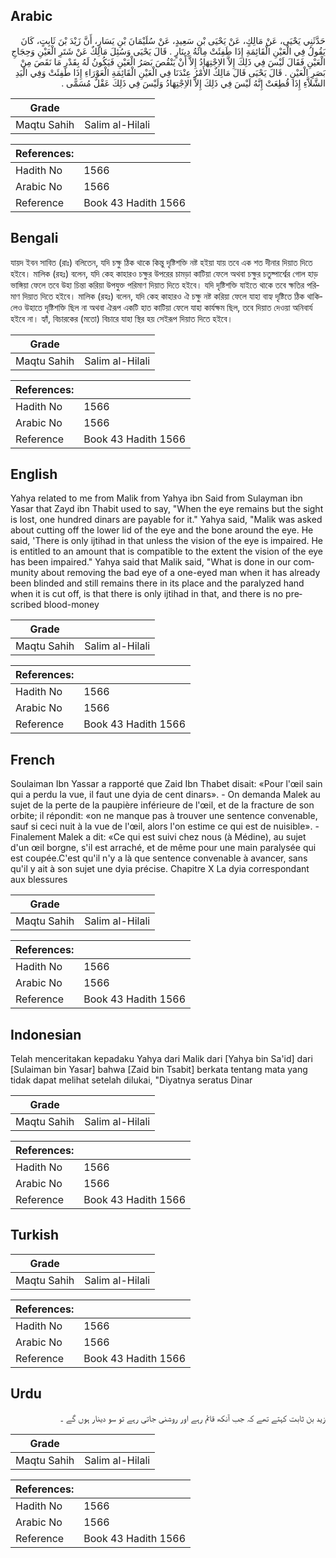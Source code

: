 ## Arabic


<div dir="rtl" lang="ar" style={{fontSize:'larger',backgroundColor:'#f8f9fa',padding:20}}>
حَدَّثَنِي يَحْيَى، عَنْ مَالِكٍ، عَنْ يَحْيَى بْنِ سَعِيدٍ، عَنْ سُلَيْمَانَ بْنِ يَسَارٍ، أَنَّ زَيْدَ بْنَ ثَابِتٍ، كَانَ يَقُولُ فِي الْعَيْنِ الْقَائِمَةِ إِذَا طَفِئَتْ مِائَةُ دِينَارٍ ‏.‏ قَالَ يَحْيَى وَسُئِلَ مَالِكٌ عَنْ شَتَرِ الْعَيْنِ وَحِجَاجِ الْعَيْنِ فَقَالَ لَيْسَ فِي ذَلِكَ إِلاَّ الاِجْتِهَادُ إِلاَّ أَنْ يَنْقُصَ بَصَرُ الْعَيْنِ فَيَكُونُ لَهُ بِقَدْرِ مَا نَقَصَ مِنْ بَصَرِ الْعَيْنِ ‏.‏ قَالَ يَحْيَى قَالَ مَالِكٌ الأَمْرُ عِنْدَنَا فِي الْعَيْنِ الْقَائِمَةِ الْعَوْرَاءِ إِذَا طَفِئَتْ وَفِي الْيَدِ الشَّلاَّءِ إِذَا قُطِعَتْ إِنَّهُ لَيْسَ فِي ذَلِكَ إِلاَّ الاِجْتِهَادُ وَلَيْسَ فِي ذَلِكَ عَقْلٌ مُسَمًّى ‏.‏
</div>
<div style={{backgroundColor:'#f8f9fa',padding:20, marginBottom: 10}}><table> <thead> <tr> <th>Grade</th> <th></th> </tr> </thead> <tbody> <tr><td>Maqtu Sahih</td><td>Salim al-Hilali</td></tr></tbody></table><table> <thead> <tr> <th>References:</th> <th></th> </tr> </thead> <tbody><tr><td>Hadith No</td><td>1566</td></tr><tr><td>Arabic No</td><td>1566</td></tr><tr><td>Reference</td><td>Book 43 Hadith 1566</td></tr></tbody></table></div>

## Bengali


<div dir="ltr" lang="bn" style={{fontSize:'larger',backgroundColor:'#f8f9fa',padding:20}}>
যায়দ ইবন সাবিত (রাঃ) বলিতেন, যদি চক্ষু ঠিক থাকে কিন্তু দৃষ্টিশক্তি নষ্ট হইয়া যায় তবে এক শত দীনার দিয়াত দিতে হইবে। মালিক (রহঃ) বলেন, যদি কেহ কাহারও চক্ষুর উপরের চামড়া কাটিয়া ফেলে অথবা চক্ষুর চতুষ্পার্শ্বের গোল হাড় ভাঙ্গিয়া ফেলে তবে উহা চিন্তা করিয়া উপযুক্ত পরিমাণ দিয়াত দিতে হইবে। যদি দৃষ্টিশক্তি যাইতে থাকে তবে ক্ষতির পরিমাণ দিয়াত দিতে হইবে। মালিক (রহঃ) বলেন, যদি কেহ কাহারও ঐ চক্ষু নষ্ট করিয়া ফেলে যাহা বাহ্য দৃষ্টিতে ঠিক থাকিলেও উহাতে দৃষ্টিশক্তি ছিল না অথবা ঐরূপ একটি হাত কাটিয়া ফেলে যাহা কার্যক্ষম ছিল, তবে দিয়াত দেওয়া অনিবার্য হইবে না। হ্যাঁ, বিচারকের (মতো) বিচারে যাহা স্থির হয় সেইরূপ দিয়াত দিতে হইবে।
</div>
<div style={{backgroundColor:'#f8f9fa',padding:20, marginBottom: 10}}><table> <thead> <tr> <th>Grade</th> <th></th> </tr> </thead> <tbody> <tr><td>Maqtu Sahih</td><td>Salim al-Hilali</td></tr></tbody></table><table> <thead> <tr> <th>References:</th> <th></th> </tr> </thead> <tbody><tr><td>Hadith No</td><td>1566</td></tr><tr><td>Arabic No</td><td>1566</td></tr><tr><td>Reference</td><td>Book 43 Hadith 1566</td></tr></tbody></table></div>

## English


<div dir="ltr" lang="en" style={{fontSize:'larger',backgroundColor:'#f8f9fa',padding:20}}>
Yahya related to me from Malik from Yahya ibn Said from Sulayman ibn Yasar that Zayd ibn Thabit used to say, "When the eye remains but the sight is lost, one hundred dinars are payable for it." Yahya said, "Malik was asked about cutting off the lower lid of the eye and the bone around the eye. He said, 'There is only ijtihad in that unless the vision of the eye is impaired. He is entitled to an amount that is compatible to the extent the vision of the eye has been impaired." Yahya said that Malik said, "What is done in our community about removing the bad eye of a one-eyed man when it has already been blinded and still remains there in its place and the paralyzed hand when it is cut off, is that there is only ijtihad in that, and there is no prescribed blood-money
</div>
<div style={{backgroundColor:'#f8f9fa',padding:20, marginBottom: 10}}><table> <thead> <tr> <th>Grade</th> <th></th> </tr> </thead> <tbody> <tr><td>Maqtu Sahih</td><td>Salim al-Hilali</td></tr></tbody></table><table> <thead> <tr> <th>References:</th> <th></th> </tr> </thead> <tbody><tr><td>Hadith No</td><td>1566</td></tr><tr><td>Arabic No</td><td>1566</td></tr><tr><td>Reference</td><td>Book 43 Hadith 1566</td></tr></tbody></table></div>

## French


<div dir="ltr" lang="fr" style={{fontSize:'larger',backgroundColor:'#f8f9fa',padding:20}}>
Soulaiman Ibn Yassar a rapporté que Zaid Ibn Thabet disait: «Pour l'œil sain qui a perdu la vue, il faut une dyia de cent dinars». - On demanda Malek au sujet de la perte de la paupière inférieure de l'œil, et de la fracture de son orbite; il répondit: «on ne manque pas à trouver une sentence convenable, sauf si ceci nuit à la vue de l'œil, alors l'on estime ce qui est de nuisible». - Finalement Malek a dit: «Ce qui est suivi chez nous (à Médine), au sujet d'un œil borgne, s'il est arraché, et de même pour une main paralysée qui est coupée.C'est qu'il n'y a là que sentence convenable à avancer, sans qu'il y ait à son sujet une dyia précise. Chapitre X La dyia correspondant aux blessures
</div>
<div style={{backgroundColor:'#f8f9fa',padding:20, marginBottom: 10}}><table> <thead> <tr> <th>Grade</th> <th></th> </tr> </thead> <tbody> <tr><td>Maqtu Sahih</td><td>Salim al-Hilali</td></tr></tbody></table><table> <thead> <tr> <th>References:</th> <th></th> </tr> </thead> <tbody><tr><td>Hadith No</td><td>1566</td></tr><tr><td>Arabic No</td><td>1566</td></tr><tr><td>Reference</td><td>Book 43 Hadith 1566</td></tr></tbody></table></div>

## Indonesian


<div dir="ltr" lang="id" style={{fontSize:'larger',backgroundColor:'#f8f9fa',padding:20}}>
Telah menceritakan kepadaku Yahya dari Malik dari [Yahya bin Sa'id] dari [Sulaiman bin Yasar] bahwa [Zaid bin Tsabit] berkata tentang mata yang tidak dapat melihat setelah dilukai, "Diyatnya seratus Dinar
</div>
<div style={{backgroundColor:'#f8f9fa',padding:20, marginBottom: 10}}><table> <thead> <tr> <th>Grade</th> <th></th> </tr> </thead> <tbody> <tr><td>Maqtu Sahih</td><td>Salim al-Hilali</td></tr></tbody></table><table> <thead> <tr> <th>References:</th> <th></th> </tr> </thead> <tbody><tr><td>Hadith No</td><td>1566</td></tr><tr><td>Arabic No</td><td>1566</td></tr><tr><td>Reference</td><td>Book 43 Hadith 1566</td></tr></tbody></table></div>

## Turkish


<div dir="ltr" lang="tr" style={{fontSize:'larger',backgroundColor:'#f8f9fa',padding:20}}>

</div>
<div style={{backgroundColor:'#f8f9fa',padding:20, marginBottom: 10}}><table> <thead> <tr> <th>Grade</th> <th></th> </tr> </thead> <tbody> <tr><td>Maqtu Sahih</td><td>Salim al-Hilali</td></tr></tbody></table><table> <thead> <tr> <th>References:</th> <th></th> </tr> </thead> <tbody><tr><td>Hadith No</td><td>1566</td></tr><tr><td>Arabic No</td><td>1566</td></tr><tr><td>Reference</td><td>Book 43 Hadith 1566</td></tr></tbody></table></div>

## Urdu


<div dir="rtl" lang="ur" style={{fontSize:'larger',backgroundColor:'#f8f9fa',padding:20}}>
زید بن ثابت کہتے تھے کہ جب آنکھ قائم رہے اور روشنی جاتی رہے تو سو دینار ہوں گے ۔
</div>
<div style={{backgroundColor:'#f8f9fa',padding:20, marginBottom: 10}}><table> <thead> <tr> <th>Grade</th> <th></th> </tr> </thead> <tbody> <tr><td>Maqtu Sahih</td><td>Salim al-Hilali</td></tr></tbody></table><table> <thead> <tr> <th>References:</th> <th></th> </tr> </thead> <tbody><tr><td>Hadith No</td><td>1566</td></tr><tr><td>Arabic No</td><td>1566</td></tr><tr><td>Reference</td><td>Book 43 Hadith 1566</td></tr></tbody></table></div>